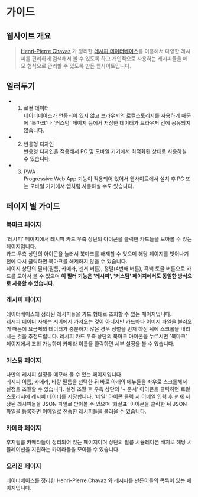 # 가이드

## 웹사이트 개요
> [Henri-Pierre Chavaz](https://hpchavaz-photography.blogspot.com/) 가 정리한 [레시피 데이터베이스](https://docs.google.com/spreadsheets/d/11PvZ7rOnwmbz5VylVIvzOuWwEa83c0DweAlBwJ2pZJc/edit#gid=1775432829)를 이용해서
> 다양한 레시피를 편리하게 검색해서 볼 수 있도록 하고 개인적으로 사용하는 레시피들을 메모 형식으로 관리할 수 있도록 만든 웹사이트입니다.


## 일러두기
- 1. 로컬 데이터  
데이터베이스가 연동되어 있지 않고 브라우저의 로컬스토리지를 사용하기 때문에 '북마크'나 '커스텀' 페이지 등에서 저장한 데이터가 브라우저 간에 공유되지 않습니다.
- 2. 반응형 디자인  
반응형 디자인을 적용해서 PC 및 모바일 기기에서 최적화된 상태로 사용하실 수 있습니다.
- 3. PWA  
Progressive Web App 기능이 적용되어 있어서 웹사이트에서 설치 후 PC 또는 모바일 기기에서 앱처럼 사용하실 수도 있습니다.

## 페이지 별 가이드

### 북마크 페이지
'레시피' 페이지에서 레시피 카드 우측 상단의 아이콘을 클릭한 카드들을 모아볼 수 있는 페이지입니다.  
카드 우측 상단의 아이콘을 눌러서 북마크를 해제할 수 있으며 해당 페이지를 벗어나기 전에 다시 클릭하면 북마크를 해제하지 않을 수 있습니다.  
페이지 상단의 필터(필름, 카메라, 센서 버튼), 정렬(4번째 버튼), 흑백 토글 버튼으로 카드를 모아서 볼 수 있으며
**이 필터 기능은 '레시피', '커스텀' 페이지에서도 동일한 방식으로 사용할 수 있습니다.**

### 레시피 페이지
데이터베이스에 정리된 레시피들을 카드 형태로 조회할 수 있는 페이지입니다.  
레시피 데이터 자체는 서버에서 가져오는 것이 아니지만
카드마다 이미지 파일을 불러오기 때문에 요금제의 데이터가 충분하지 않은 경우 정렬을 먼저 하신 뒤에 스크롤을 내리시는 것을 추천드립니다.
레시피 카드 우측 상단의 북마크 아이콘을 누르시면 '북마크' 페이지에서 조회 가능하며
카메라 이름을 클릭하면 세부 설정을 볼 수 있습니다.

### 커스텀 페이지
나만의 레시피 설정을 메모해 둘 수 있는 페이지입니다.  
레시피 이름, 카메라, 바탕 필름을 선택한 뒤 바로 아래의 메뉴들을 좌우로 스크롤해서 설정을 조절할 수 있습니다.
설정 조절 후 우측 상단의 '+ 문서' 아이콘을 클릭하면 로컬 스토리지에 레시피 데이터를 저장합니다.
'메일' 아이콘 클릭 시 이메일 입력 후 현재 저장된 레시피들을 JSON 파일로 받아볼 수 있으며
'화살표' 아이콘을 클릭한 뒤 JSON 파일을 등록하면 이메일로 전송한 레시피들을 불러올 수 있습니다.

### 카메라 페이지
후지필름 카메라들이 정리되어 있는 페이지이며 상단의 필름 시뮬레이션 배지로 해당 시뮬레이션을 지원하는 카메라들을 모아볼 수 있습니다.

### 오리진 페이지
데이터베이스를 정리한 Henri-Pierre Chavaz 와 레시피를 만든이들의 목록이 있는 페이지입니다.


